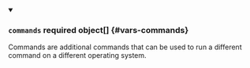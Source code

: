 


<details className="config-field" data-expandable="true" open>
<summary>

### `commands` <span className="config-field-required" data-required="false">required</span> <span className="config-field-type">object[]</span> <span className="config-field-default"></span> <span className="config-field-enum"></span> {#vars-commands}

Commands are additional commands that can be used to run a different command on a different operating
system.

</summary>

<PartialCommandsreference />


</details>
